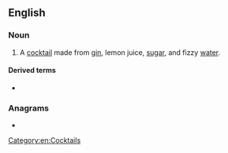==English==

===Noun===
{{en-noun|~|es}}

# A [[cocktail]] made from [[gin]], lemon juice, [[sugar]], and fizzy [[water]].

====Derived terms====
* {{l|en|Ramos gin fizz}}

===Anagrams===
* {{anagrams|en|fizzing}}

[[Category:en:Cocktails]]